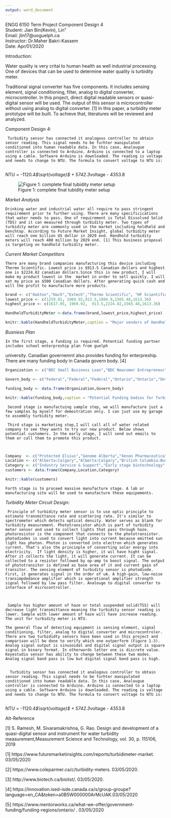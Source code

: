 ```yaml
---
output: word_document
---  
```


ENGG 6150 Term Project Component Design 4    
Student: Jian Bin(Kevin), Lin"  
Email: jlin17@uoguelph.ca  
Instructor: Dr.Maher Bakri-Kassem  
Date: Apr/01/2020   

\newpage  

Introduction:

Water quality is very crital to human health as well industrial processing. One of devices that can be used to determine water quality is turbidity meter. 

Traditional signal converter has five components. It includes sensing element, signal conditioning, filter, analog to digital converter, microcontroller. In this project, direct digital readable sensors or quasi-digital sensor will be used. The output of this sensor is
microcontroller without using analog to digital converter. [1] In this paper, a turbidity meter prototype will be built. To achieve that, literatures will be reviewed and analyzed.


Component Design 4:
 
     Turbidity sensor has connected it analogous controller to obtain sensor reading. This signal needs to be furhter manipulated conditioned into human readable data. In this case, Analougue controller is connected to Arduino. Arduino is connected to a laptop using a cable. Software Arduino is downloaded. The reading is voltage and needs to change to NTU. The formula to convert voltage to NTU is: 
     
NTU = -1120.4*$\sqrt(voltage)$ + 5742.3*voltage - 4353.8  




![Figure 1: complete final tubidity meter setup](C:/Users/klin/Desktop/KL/Training/Master/Courses/UoG_Bioinstrumentation/Project/Report/picture/audrui.jpg)


*Market Analysis*

    Drinking water and industrial water all require to pass stringent requirement prior to further using. There are many specificications that water needs to pass. One of requirement is Total Dissolved Solid (TDS) and it can measured through turbidity meter. Two types of turbidity meter are commonly used in the market including holdheld and benchtop. According to Future Market Insight, global turbidity meter will reach one billion US dollar in 2029 end. Handhold turbidity meters will reach 400 million by 2029 end. [1] This business proposal is targeting on handhold turbidity meter.  


*Current Market Competitors*
    
    There are many brand companies manufacturing this device including Thermo Scientific. Lowest price is $913.5 Canadian dollars and highest one is $2224.82 canadian dollars.Since this is new product, I will make my product lowest in the  market in order to sell quickly. I will set my price as $500 Canadian dollars. After generating quick cash and will the profit to manufacture more products. 
```r
brand <- c("Oakton","Hach","Extech","Thermo Scientific", "HF Scientific","Lovibond")
lowest_price <- c(1259.01, 1969.92,913.5,1804.9,1565.48,1613.36)
highest_price <- c(1617.05, 1969.92,  913.5,2224.82,1565.48,1613.36)

HandheldTurbidityMeter <-data.frame(brand,lowest_price,highest_price)

knitr::kable(HandheldTurbidityMeter,caption = "Major vendors of Handheld Turbidity Meter")

```


*Busniess Plan*

    In the first stage, a funding is required. Potential funding partner includes school enterpreship plan from guelph
university. Canadian governemnt also provides funding for enterpreship. There are many funding body in Canada govern body. [4]

```r
Organization <- c("BDC Small Business Loan","BDC Newcomer Entrepreneur","Canada Small Business Financicing Program","MaRS Investment Accelerator Fund","OCE Market Readiness Program", "OCE Voucher Programs")

Govern_body <- c("Federal","Federal","Federal","Ontario","Ontario","Ontario")

funding_body <- data.frame(Organization,Govern_body)

knitr::kable(funding_body,caption = "Potential Funding bodies for Turbidity Meter Startup")

```

     Second stage is manufactuing sample step, we will manufacture just a few samples by myself for demostration only. I can just use my garage to assembly turbidity meter.  

     Third stage is marketing step,I will call all of water related company to see they wants to try our new product. Below shows potential customers. In the early stage, I will send out emails to them or call them to promote this product. 
     
     
```r
Company  <- c("Protected Elsius","Genome Alberta","Xenon Pharmaceuticals Inc", "Takeda Canada Inc","BIOTECanada","MaRS Discovery District","University of Waterloo","Merck Canada","Pfizer Canada Inc","Valeant Canada","BioAuxilium Research")
Location <- c("Alberta:Calgary","Alberta:Calgary","British Columbia:Burnaby","Ontarion:Oakville","Ontario:Ottawa","Ontario:Toronto","Ontario :Waterloo","Quebec:Kirkland","Quebec:Kirkland","Quebec:Montreal","Quebec:St Laurent")
Category <- c("Industry Service & Support","Early stage biotechnology","Early stage biotechnology","Commercial biotechnolgoy","Industry Organization","Incubator & Accelerator","Research and Academia","Commercial biotechnology","Commercial biotechnology", "Industry Service & Support","Commercial biotechnology")
customers <- data.frame(Company,Location,Category)

knitr::kable(customers)
```



    Forth stage is to proceed massive manufacture stage. A lab or manufacturing site will be used to manufacture these equipements. 




*Turbidity Meter Circuit Design:*

     Principle of turbidity meter sensor is to use optic principle to estimate transmittance rate and scattering rate. It's similar to spectrometer which detects optical density. Water serves as blank for turbidity measurement. Phototransistor which is part of turbidity meter sensor and used to collect lights that pass through haze. photoresistor is the component that connects to the phototransistor. photodiodes is used to convert light into current because emitted sun light has photon. Photon is converted into electron which generates current. That's also the princinple of converting solar energy into electricity.  If light density is higher, it wil have hight signal. After it collects the light, it will generate current. It can be collected to a resistor followed by op-amp to boost signal. The output of phototransitor is defined as base area of it and current gain of transitor. The sensing element of turbidity sensor is photodiode. First, it generates signal in the order of uA. A high-gain, low-noise transimpdedance amplifier which is operational amplifier strength signal followed by low pass filter. Analouge to digital converter to interface of microcontroller. 
     
     

     Sample has higher amount of haze or total suspended solid(TSS) will decrease light transmittance meaning the turbidity sensor reading is lower. Sample with lower amount of haze will have increase reading. The unit for turbidity meter is NTU.
     
    The general flow of detecting equipment is sensing element, signal conditioning, filter, analog to digital converter and microcontroler. There are two turbididty sensors have been used in this project and comparison will be done to verify which one outperform (Figure 1-3). Analog signal output is sinusoidal and digital signal output is square signal in binary format. In otherwords latter one is discrete value. Keyestudio sensor has ability to change between these two modes. Analog signal band pass is low but digital signal band pass is high.   
    
    
      Turbidity sensor has connected it analogous controller to obtain sensor reading. This signal needs to be furhter manipulated conditioned into human readable data. In this case, Analougue controller is connected to Arduino. Arduino is connected to a laptop using a cable. Software Arduino is downloaded. The reading is voltage and needs to change to NTU. The formula to convert voltage to NTU is: 
     
NTU = -1120.4*$\sqrt(voltage)$ + 5742.3*voltage - 4353.8  





Alt-Reference


[1] S. Ramesh, M. Sivaramakrishna, G. Rao. Design and development of a quasi-digital sensor and instrument for water turbidity measurement,Measurement Science and Technology, vol. 30, p. 115106, 2019 



[1] https://www.futuremarketinsights.com/reports/turbidimeter-market. 03/05/2020

[2] https://www.coleparmer.ca/c/turbidity-meters. 03/05/2020.

[3] http://www.biotech.ca/biolist/. 03/05/2020. 
 
[4] https://innovation.ised-isde.canada.ca/s/group-groupe?language=en_CA&token=a0B5W000000ArMcUAK.03/05/2020

[5] https://www.mentorworks.ca/what-we-offer/government-funding/funding-regions/ontario/ . 03/05/2020





